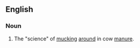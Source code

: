 ==English==

===Noun===
{{en-noun|-}}

# {{context|humorous|agriculture|_|slang|lang=en}} The "science" of [[muck]]ing [[around]] in cow [[manure]].